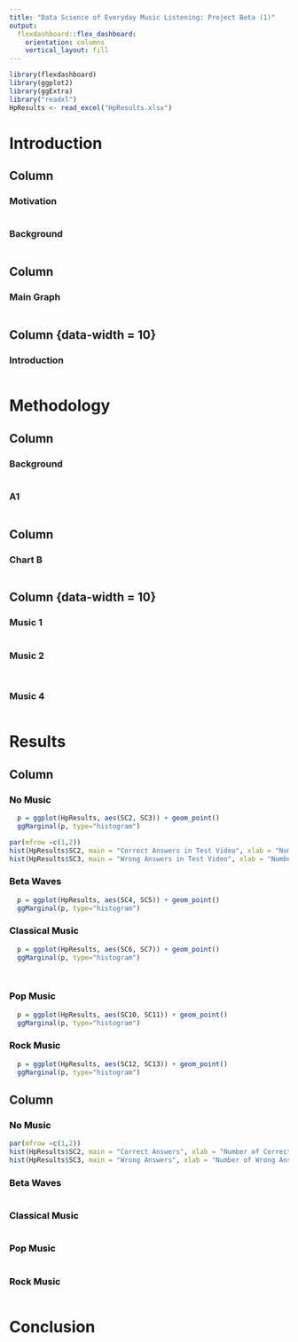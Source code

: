 ```yaml
---
title: "Data Science of Everyday Music Listening: Project Beta (1)"
output: 
  flexdashboard::flex_dashboard:
    orientation: columns
    vertical_layout: fill
---
```


```r
library(flexdashboard)
library(ggplot2)
library(ggExtra)
library("readxl")
HpResults <- read_excel("HpResults.xlsx")
```

Introduction
=======================================================================




Column {data-width=550}
-----------------------------------------------------------------------

### Motivation

```r

```

### Background

```r

```


Column {data-width=1750}
-----------------------------------------------------------------------

### Main Graph

```r

```


Column {data-width = 10}
-----------------------------------------------------------------------

### Introduction
```r
```



Methodology
=======================================================================



Column {data-width=550}
-----------------------------------------------------------------------


### Background

```r
```

### A1

```r

```


Column {data-width=1750}
-----------------------------------------------------------------------

### Chart B

```r

```


Column {data-width = 10}
-----------------------------------------------------------------------

### Music 1
```r
```

### Music 2
```r
```

```r
```

### Music 4
```r
```


Results
=======================================================================

Column {.tabset}
-----------------------------------------------------------------------

### <font color="#000000">No Music</font> 

```r
  p = ggplot(HpResults, aes(SC2, SC3)) + geom_point()
  ggMarginal(p, type="histogram")
```

```r
par(mfrow =c(1,2))
hist(HpResults$SC2, main = "Correct Answers in Test Video", xlab = "Number of Correct Answers")
hist(HpResults$SC3, main = "Wrong Answers in Test Video", xlab = "Number of Wrong Answers")
```


### <font color="#`000000">Beta Waves</font> 
```r
  p = ggplot(HpResults, aes(SC4, SC5)) + geom_point()
  ggMarginal(p, type="histogram")
```

### <font color="#`000000">Classical Music</font>

```r
  p = ggplot(HpResults, aes(SC6, SC7)) + geom_point()
  ggMarginal(p, type="histogram")
  
```

```r

```

### <font color="#`000000">Pop Music</font> 
```r
  p = ggplot(HpResults, aes(SC10, SC11)) + geom_point()
  ggMarginal(p, type="histogram")
```

### <font color="#`000000">Rock Music</font> 
```r
  p = ggplot(HpResults, aes(SC12, SC13)) + geom_point()
  ggMarginal(p, type="histogram")
```


Column {.tabset}
-----------------------------------------------------------------------

### <font color="#000000">No Music</font> 

```r
par(mfrow =c(1,2))
hist(HpResults$SC2, main = "Correct Answers", xlab = "Number of Correct Answers")
hist(HpResults$SC3, main = "Wrong Answers", xlab = "Number of Wrong Answers")
```



### <font color="#`000000">Beta Waves</font> 
```r
```

### <font color="#`000000">Classical Music</font>

```r
```


### <font color="#`000000">Pop Music</font> 
```r
```

### <font color="#`000000">Rock Music</font> 
```r
```


Conclusion
=======================================================================